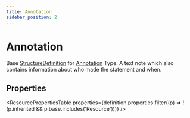 ```yaml
---
title: Annotation
sidebar_position: 2
---
```


# Annotation

Base <a href="/docs/api/fhir/resources/structuredefinition">StructureDefinition</a> for <a href="/docs/api/fhir/datatypes/annotation">Annotation</a> Type: A  text note which also  contains information about who made the statement and when.



## Properties

<ResourcePropertiesTable properties={definition.properties.filter((p) => !(p.inherited && p.base.includes('Resource')))} />



